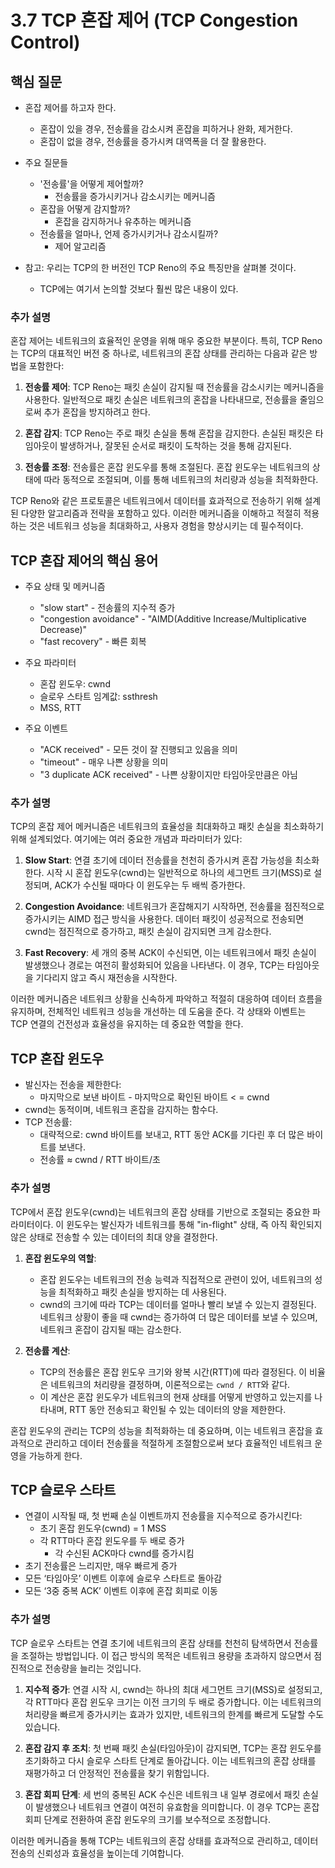 
# 3.7 TCP 혼잡 제어 (TCP Congestion Control)
## 핵심 질문
- 혼잡 제어를 하고자 한다.
	- 혼잡이 있을 경우, 전송률을 감소시켜 혼잡을 피하거나 완화, 제거한다.
	- 혼잡이 없을 경우, 전송률을 증가시켜 대역폭을 더 잘 활용한다.

- 주요 질문들
	- '전송률'을 어떻게 제어할까?
		- 전송률을 증가시키거나 감소시키는 메커니즘
	- 혼잡을 어떻게 감지할까?
		- 혼잡을 감지하거나 유추하는 메커니즘
	- 전송률을 얼마나, 언제 증가시키거나 감소시킬까?
		- 제어 알고리즘

- 참고: 우리는 TCP의 한 버전인 TCP Reno의 주요 특징만을 살펴볼 것이다.
	- TCP에는 여기서 논의할 것보다 훨씬 많은 내용이 있다.

### 추가 설명

혼잡 제어는 네트워크의 효율적인 운영을 위해 매우 중요한 부분이다. 특히, TCP Reno는 TCP의 대표적인 버전 중 하나로, 네트워크의 혼잡 상태를 관리하는 다음과 같은 방법을 포함한다:

1. **전송률 제어**: TCP Reno는 패킷 손실이 감지될 때 전송률을 감소시키는 메커니즘을 사용한다. 일반적으로 패킷 손실은 네트워크의 혼잡을 나타내므로, 전송률을 줄임으로써 추가 혼잡을 방지하려고 한다.

2. **혼잡 감지**: TCP Reno는 주로 패킷 손실을 통해 혼잡을 감지한다. 손실된 패킷은 타임아웃이 발생하거나, 잘못된 순서로 패킷이 도착하는 것을 통해 감지된다.

3. **전송률 조정**: 전송률은 혼잡 윈도우를 통해 조절된다. 혼잡 윈도우는 네트워크의 상태에 따라 동적으로 조절되며, 이를 통해 네트워크의 처리량과 성능을 최적화한다.

TCP Reno와 같은 프로토콜은 네트워크에서 데이터를 효과적으로 전송하기 위해 설계된 다양한 알고리즘과 전략을 포함하고 있다. 이러한 메커니즘을 이해하고 적절히 적용하는 것은 네트워크 성능을 최대화하고, 사용자 경험을 향상시키는 데 필수적이다.

## TCP 혼잡 제어의 핵심 용어
- 주요 상태 및 메커니즘
	- "slow start" - 전송률의 지수적 증가
	- "congestion avoidance" - "AIMD(Additive Increase/Multiplicative Decrease)"
	- "fast recovery" - 빠른 회복

- 주요 파라미터
	- 혼잡 윈도우: cwnd
	- 슬로우 스타트 임계값: ssthresh
	- MSS, RTT

- 주요 이벤트
	- "ACK received" - 모든 것이 잘 진행되고 있음을 의미
	- "timeout" - 매우 나쁜 상황을 의미
	- "3 duplicate ACK received" - 나쁜 상황이지만 타임아웃만큼은 아님

### 추가 설명

TCP의 혼잡 제어 메커니즘은 네트워크의 효율성을 최대화하고 패킷 손실을 최소화하기 위해 설계되었다. 여기에는 여러 중요한 개념과 파라미터가 있다:

1. **Slow Start**: 연결 초기에 데이터 전송률을 천천히 증가시켜 혼잡 가능성을 최소화한다. 시작 시 혼잡 윈도우(cwnd)는 일반적으로 하나의 세그먼트 크기(MSS)로 설정되며, ACK가 수신될 때마다 이 윈도우는 두 배씩 증가한다.

2. **Congestion Avoidance**: 네트워크가 혼잡해지기 시작하면, 전송률을 점진적으로 증가시키는 AIMD 접근 방식을 사용한다. 데이터 패킷이 성공적으로 전송되면 cwnd는 점진적으로 증가하고, 패킷 손실이 감지되면 크게 감소한다.

3. **Fast Recovery**: 세 개의 중복 ACK이 수신되면, 이는 네트워크에서 패킷 손실이 발생했으나 경로는 여전히 활성화되어 있음을 나타낸다. 이 경우, TCP는 타임아웃을 기다리지 않고 즉시 재전송을 시작한다.

이러한 메커니즘은 네트워크 상황을 신속하게 파악하고 적절히 대응하여 데이터 흐름을 유지하며, 전체적인 네트워크 성능을 개선하는 데 도움을 준다. 각 상태와 이벤트는 TCP 연결의 건전성과 효율성을 유지하는 데 중요한 역할을 한다.

## TCP 혼잡 윈도우
  - 발신자는 전송을 제한한다:
    - 마지막으로 보낸 바이트 - 마지막으로 확인된 바이트 < = cwnd
  - cwnd는 동적이며, 네트워크 혼잡을 감지하는 함수다.
  - TCP 전송률:
    - 대략적으로: cwnd 바이트를 보내고, RTT 동안 ACK를 기다린 후 더 많은 바이트를 보낸다.
    - 전송률 ≈ cwnd / RTT 바이트/초

### 추가 설명

TCP에서 혼잡 윈도우(cwnd)는 네트워크의 혼잡 상태를 기반으로 조절되는 중요한 파라미터이다. 이 윈도우는 발신자가 네트워크를 통해 "in-flight" 상태, 즉 아직 확인되지 않은 상태로 전송할 수 있는 데이터의 최대 양을 결정한다.

1. **혼잡 윈도우의 역할**:
   - 혼잡 윈도우는 네트워크의 전송 능력과 직접적으로 관련이 있어, 네트워크의 성능을 최적화하고 패킷 손실을 방지하는 데 사용된다.
   - cwnd의 크기에 따라 TCP는 데이터를 얼마나 빨리 보낼 수 있는지 결정된다. 네트워크 상황이 좋을 때 cwnd는 증가하여 더 많은 데이터를 보낼 수 있으며, 네트워크 혼잡이 감지될 때는 감소한다.

2. **전송률 계산**:
	- TCP의 전송률은 혼잡 윈도우 크기와 왕복 시간(RTT)에 따라 결정된다. 이 비율은 네트워크의 처리량을 결정하며, 이론적으로는 `cwnd / RTT`와 같다.
	- 이 계산은 혼잡 윈도우가 네트워크의 현재 상태를 어떻게 반영하고 있는지를 나타내며, RTT 동안 전송되고 확인될 수 있는 데이터의 양을 제한한다.

혼잡 윈도우의 관리는 TCP의 성능을 최적화하는 데 중요하며, 이는 네트워크 혼잡을 효과적으로 관리하고 데이터 전송률을 적절하게 조절함으로써 보다 효율적인 네트워크 운영을 가능하게 한다.

## TCP 슬로우 스타트
- 연결이 시작될 때, 첫 번째 손실 이벤트까지 전송률을 지수적으로 증가시킨다:
	- 초기 혼잡 윈도우(cwnd) = 1 MSS
	- 각 RTT마다 혼잡 윈도우를 두 배로 증가
		- 각 수신된 ACK마다 cwnd를 증가시킴
- 초기 전송률은 느리지만, 매우 빠르게 증가
- 모든 ‘타임아웃’ 이벤트 이후에 슬로우 스타트로 돌아감
- 모든 ‘3중 중복 ACK’ 이벤트 이후에 혼잡 회피로 이동

### 추가 설명

TCP 슬로우 스타트는 연결 초기에 네트워크의 혼잡 상태를 천천히 탐색하면서 전송률을 조절하는 방법입니다. 이 접근 방식의 목적은 네트워크 용량을 초과하지 않으면서 점진적으로 전송량을 늘리는 것입니다.

1. **지수적 증가**: 연결 시작 시, cwnd는 하나의 최대 세그먼트 크기(MSS)로 설정되고, 각 RTT마다 혼잡 윈도우 크기는 이전 크기의 두 배로 증가합니다. 이는 네트워크의 처리량을 빠르게 증가시키는 효과가 있지만, 네트워크의 한계를 빠르게 도달할 수도 있습니다.

2. **혼잡 감지 후 조치**: 첫 번째 패킷 손실(타임아웃)이 감지되면, TCP는 혼잡 윈도우를 초기화하고 다시 슬로우 스타트 단계로 돌아갑니다. 이는 네트워크의 혼잡 상태를 재평가하고 더 안정적인 전송률을 찾기 위함입니다.

3. **혼잡 회피 단계**: 세 번의 중복된 ACK 수신은 네트워크 내 일부 경로에서 패킷 손실이 발생했으나 네트워크 연결이 여전히 유효함을 의미합니다. 이 경우 TCP는 혼잡 회피 단계로 전환하여 혼잡 윈도우의 크기를 보수적으로 조정합니다.

이러한 메커니즘을 통해 TCP는 네트워크의 혼잡 상태를 효과적으로 관리하고, 데이터 전송의 신뢰성과 효율성을 높이는데 기여합니다.

